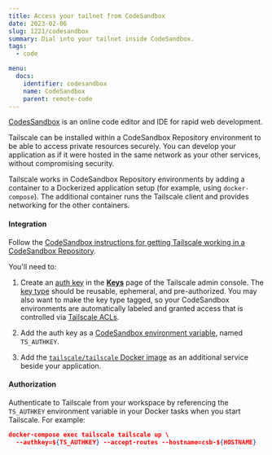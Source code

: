 ```yaml
---
title: Access your tailnet from CodeSandbox
date: 2023-02-06
slug: 1221/codesandbox
summary: Dial into your tailnet inside CodeSandbox.
tags:
  - code

menu:
  docs:
    identifier: codesandbox
    name: CodeSandbox
    parent: remote-code
---
```


[CodesSandbox][codesandbox] is an online code editor and IDE for rapid web development.

Tailscale can be installed within a CodeSandbox Repository environment to be able to access private resources securely.
You can develop your application as if it were hosted in the same network as your other services, without
compromising security.

Tailscale works in CodeSandbox Repository environments by adding a container to a Dockerized application setup (for
example, using `docker-compose`). The additional container runs the Tailscale client and provides networking for the other
containers.

#### Integration

Follow the [CodeSandbox instructions for getting Tailscale working in a CodeSandbox Repository][codesandbox-tailscale].

You'll need to:

1. Create an [auth key][auth-key] in the [**Keys**][keys-page] page of the Tailscale admin console. The [key type][key-type]
   should be reusable, ephemeral, and pre-authorized. You may also want to make the key type tagged, so your CodeSandbox
   environments are automatically labeled and granted access that is controlled via [Tailscale ACLs][acls].

1. Add the auth key as a [CodeSandbox environment variable][codesandbox-env-var], named `TS_AUTHKEY`.

1. Add the [`tailscale/tailscale` Docker image][tailscale-image] as an additional service beside your application.

#### Authorization

Authenticate to Tailscale from your workspace by referencing the `TS_AUTHKEY` environment variable in your Docker tasks
when you start Tailscale. For example:

```json
docker-compose exec tailscale tailscale up \
  --authkey=${TS_AUTHKEY} --accept-routes --hostname=csb-${HOSTNAME}
```

[acls]: /kb/1018/acls/
[auth-key]: /kb/1085/auth-keys/
[codesandbox-env-var]: https://codesandbox.io/docs/learn/environment/secrets
[codesandbox-tailscale]: https://codesandbox.io/docs/learn/integrations/tailscale
[codesandbox]: https://codesandbox.io/
[key-type]: /kb/1085/auth-keys/#types-of-auth-keys
[keys-page]: https://login.tailscale.com/admin/settings/keys
[tailscale-image]: https://hub.docker.com/r/tailscale/tailscale
